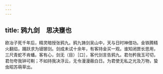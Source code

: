 ```yaml
---
---
---
```

title: 鸦九剑　思决壅也
---



欧冶子死千年后，精灵暗授张鸦九。鸦九铸剑吴山中，天与日时神借功。金铁腾精火翻焰，踊跃求为镆铘剑。剑成未试十余年，有客持金买一观。谁知闭匣长思用，三尺青蛇不肯蟠。客有心，剑无（目）［口］，客代剑言告鸦九。君勿矜我玉可切，君勿夸我钟可刜；不如持我决浮云，无令漫漫蔽白日。为君使无私之光及万物，蛰虫昭苏萌草出。